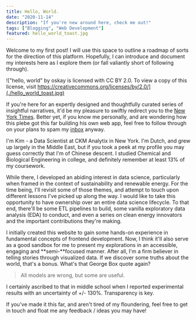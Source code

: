 ```yaml
---
title: Hello, World.
date: "2020-11-14"
description: "If you're new around here, check me out!"
tags: ["Blogging", "Web Development"]
featured: hello_world_toast.jpg
---
```


<p className="lead">
  Welcome to my first post! I will use this space to outline a
  roadmap of sorts for the direction of this platform. Hopefully, I can introduce
  and document my interests here as I explore them (or fall valiantly
  short of following through).
</p>

!["hello, world" by oskay is licensed with CC BY 2.0. To view a copy of this license, visit https://creativecommons.org/licenses/by/2.0/](./hello_world_toast.jpg)

If you're here for an expertly designed and thoughtfully curated series of
insightful narratives, it'd be my pleasure to swiftly redirect you to the 
[New York Times](https://www.nytimes.com/). Better yet, if you know me personally,
and are wondering how this plebe got this far building his own web app, feel free
to follow through on your plans to spam my [inbox](/contact-form) anyway.

I'm Kim - a Data Scientist at CKM Analytix in New York. I'm Dutch, and grew up
largely in the Middle East, but if you took a peek  at my profile you may guess
correctly that I'm of Chinese descent. I studied Chemical and Biological Engineering
in college, and definitely remember at least 13% of my coursework.

While there, I developed an abiding interest in data science, particularly when
framed in the context of sustainability and renewable energy. For the time being,
I'll revisit some of those themes, and attempt to touch upon different lessons I've
picked up along the way. I would like to take this opportunity to have ownership
over an entire data science lifecycle. To that end, there'll be some ETL pipelines
to build, some vanilla exploratory data analysis (EDA) to conduct, and even a
series on clean energy innovators and the important contributions they're making.

I initially created this website to gain some hands-on experience in fundamental
concepts of frontend development. Now, I think it'll also serve as a good sandbox
for me to present my explorations in an accessible, engaging and **semi-**focused manner.
After all, I'm a firm believer in telling stories through visualized data.
If we discover some truths about the world, that's a bonus.
What's that George Box quote again?

> All models are wrong, but some are useful.

I certainly ascribed to that in middle school when I reported experimental
results with an uncertainty of +/- 130%. Transparency is key.

If you've made it this far, and aren't tired of my floundering, feel free to
get in touch and float me any feedback / ideas you may have!